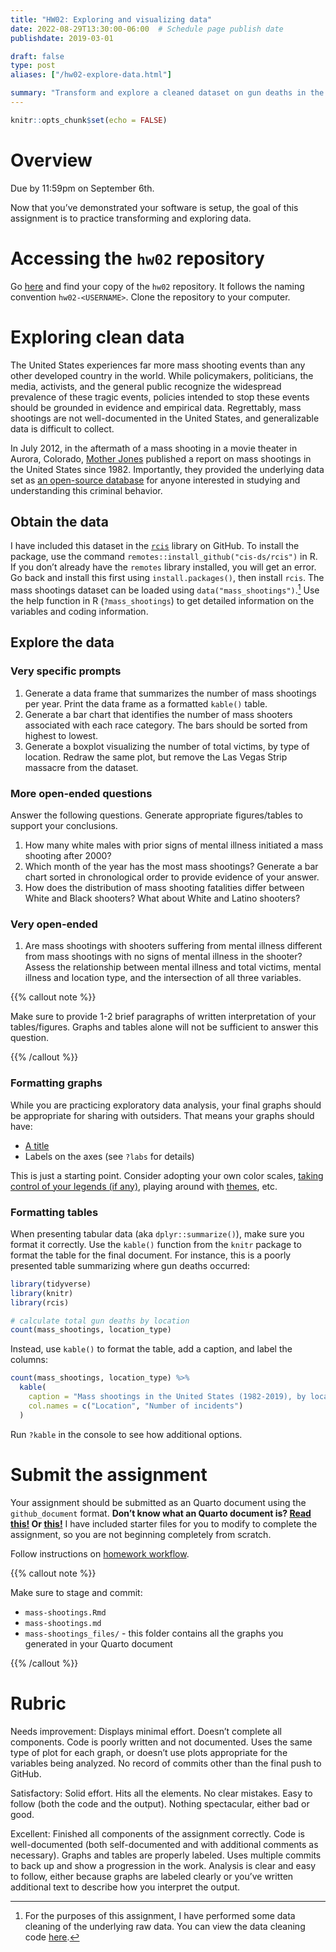 ```yaml
---
title: "HW02: Exploring and visualizing data"
date: 2022-08-29T13:30:00-06:00  # Schedule page publish date
publishdate: 2019-03-01

draft: false
type: post
aliases: ["/hw02-explore-data.html"]

summary: "Transform and explore a cleaned dataset on gun deaths in the United States."
---
```


```r
knitr::opts_chunk$set(echo = FALSE)
```

# Overview

Due by 11:59pm on September 6th.

Now that you've demonstrated your software is setup, the goal of this assignment is to practice transforming and exploring data.

# Accessing the `hw02` repository

Go [here](https://github.coecis.cornell.edu/cis-fa22) and find your copy of the `hw02` repository. It follows the naming convention `hw02-<USERNAME>`. Clone the repository to your computer.

# Exploring clean data

The United States experiences far more mass shooting events than any other developed country in the world. While policymakers, politicians, the media, activists, and the general public recognize the widespread prevalence of these tragic events, policies intended to stop these events should be grounded in evidence and empirical data. Regrettably, mass shootings are not well-documented in the United States, and generalizable data is difficult to collect.

In July 2012, in the aftermath of a mass shooting in a movie theater in Aurora, Colorado,
[Mother Jones](https://www.motherjones.com/politics/2012/07/mass-shootings-map/) published a report on mass shootings in the United States since 1982. Importantly, they provided the underlying data set as [an open-source database](https://www.motherjones.com/politics/2012/12/mass-shootings-mother-jones-full-data/) for anyone interested in studying and understanding this criminal behavior.

## Obtain the data

I have included this dataset in the [`rcis`](https://github.com/cis-ds/rcis) library on GitHub. To install the package, use the command `remotes::install_github("cis-ds/rcis")` in R. If you don't already have the `remotes` library installed, you will get an error. Go back and install this first using `install.packages()`, then install `rcis`. The mass shootings dataset can be loaded using `data("mass_shootings")`.[^clean] Use the help function in R (`?mass_shootings`) to get detailed information on the variables and coding information.

## Explore the data

### Very specific prompts

1. Generate a data frame that summarizes the number of mass shootings per year. Print the data frame as a formatted `kable()` table.
1. Generate a bar chart that identifies the number of mass shooters associated with each race category. The bars should be sorted from highest to lowest.
1. Generate a boxplot visualizing the number of total victims, by type of location. Redraw the same plot, but remove the Las Vegas Strip massacre from the dataset.

### More open-ended questions

Answer the following questions. Generate appropriate figures/tables to support your conclusions.

1. How many white males with prior signs of mental illness initiated a mass shooting after 2000?
1. Which month of the year has the most mass shootings? Generate a bar chart sorted in chronological order to provide evidence of your answer.
1. How does the distribution of mass shooting fatalities differ between White and Black shooters? What about White and Latino shooters?

### Very open-ended

1. Are mass shootings with shooters suffering from mental illness different from mass shootings with no signs of mental illness in the shooter? Assess the relationship between mental illness and total victims, mental illness and location type, and the intersection of all three variables.

{{% callout note %}}

Make sure to provide 1-2 brief paragraphs of written interpretation of your tables/figures. Graphs and tables alone will not be sufficient to answer this question.

{{% /callout %}}

### Formatting graphs

While you are practicing exploratory data analysis, your final graphs should be appropriate for sharing with outsiders. That means your graphs should have:

* [A title](http://r4ds.had.co.nz/graphics-for-communication.html#label)
* Labels on the axes (see `?labs` for details)

This is just a starting point. Consider adopting your own color scales, [taking control of your legends (if any)](http://www.cookbook-r.com/Graphs/Legends_(ggplot2)/), playing around with [themes](https://ggplot2.tidyverse.org/reference/index.html#section-themes), etc.

### Formatting tables

When presenting tabular data (aka `dplyr::summarize()`), make sure you format it correctly. Use the `kable()` function from the `knitr` package to format the table for the final document. For instance, this is a poorly presented table summarizing where gun deaths occurred:

```r
library(tidyverse)
library(knitr)
library(rcis)
```

```r
# calculate total gun deaths by location
count(mass_shootings, location_type)
```

Instead, use `kable()` to format the table, add a caption, and label the columns:

```r
count(mass_shootings, location_type) %>%
  kable(
    caption = "Mass shootings in the United States (1982-2019), by location",
    col.names = c("Location", "Number of incidents")
  )
```

Run `?kable` in the console to see how additional options.

# Submit the assignment

Your assignment should be submitted as an Quarto document using the `github_document` format. **Don't know what an Quarto document is? [Read this!](http://rmarkdown.rstudio.com/lesson-1.html) Or [this!](http://r4ds.had.co.nz/r-markdown.html)** I have included starter files for you to modify to complete the assignment, so you are not beginning completely from scratch.

Follow instructions on [homework workflow](/faq/homework-guidelines/#homework-workflow).

{{% callout note %}}

Make sure to stage and commit:

* `mass-shootings.Rmd`
* `mass-shootings.md`
* `mass-shootings_files/` - this folder contains all the graphs you generated in your Quarto document

{{% /callout %}}

# Rubric

Needs improvement: Displays minimal effort. Doesn't complete all components. Code is poorly written and not documented. Uses the same type of plot for each graph, or doesn't use plots appropriate for the variables being analyzed. No record of commits other than the final push to GitHub.

Satisfactory: Solid effort. Hits all the elements. No clear mistakes. Easy to follow (both the code and the output). Nothing spectacular, either bad or good.

Excellent: Finished all components of the assignment correctly. Code is well-documented (both self-documented and with additional comments as necessary). Graphs and tables are properly labeled. Uses multiple commits to back up and show a progression in the work. Analysis is clear and easy to follow, either because graphs are labeled clearly or you've written additional text to describe how you interpret the output.

[^clean]: For the purposes of this assignment, I have performed some data cleaning of the underlying raw data. You can view the data cleaning code [here](https://github.com/cis-ds/rcis/blob/master/data-raw/mass-shootings.R).
